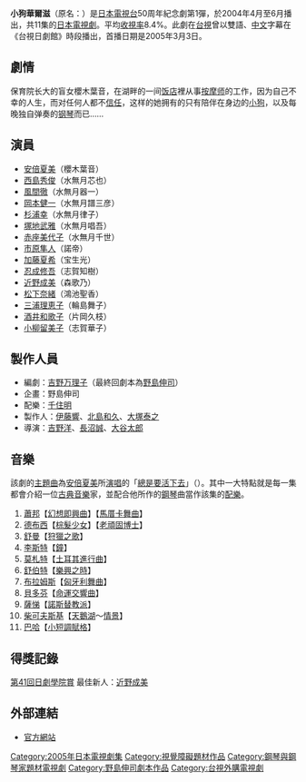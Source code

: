 '''小狗華爾滋'''（原名：{{lang|ja|仔犬のワルツ}}）是[[日本電視台|日本電視台]]50周年紀念劇第1彈，於2004年4月至6月播出，共11集的[[日本電視劇|日本電視劇]]。平均[[收視率|收視率]]8.4%。此劇在[[台視|台視]]曾以雙語、[[中文|中文]]字幕在《台視日劇館》時段播出，首播日期是2005年3月3日。

==劇情==
保育院长大的盲女櫻木葉音，在湖畔的一间[[饭店|饭店]]裡从事[[按摩师|按摩师]]的工作，因为自己不幸的人生，而对任何人都不[[信任|信任]]，这样的她拥有的只有陪伴在身边的[[犬|小狗]]，以及每晚独自弹奏的[[钢琴|钢琴]]而已……

==演員==
*[[安倍夏美|安倍夏美]]（櫻木葉音）
*[[西島秀俊|西島秀俊]]（水無月芯也）
*[[風間徹|風間徹]]（水無月器一）
*[[岡本健一|岡本健一]]（水無月譜三彦）
*[[杉浦幸|杉浦幸]]（水無月律子）
*[[塚地武雅|塚地武雅]]（水無月唱吾）
*[[赤座美代子|赤座美代子]]（水無月千世）
*[[市原隼人|市原隼人]]（諾帝）
*[[加藤夏希|加藤夏希]]（宝生光）
*[[忍成修吾|忍成修吾]]（志賀知樹）
*[[近野成美|近野成美]]（森歌乃）
*[[松下奈緒|松下奈緒]]（鴻池聖香）
*[[三浦理恵子|三浦理恵子]]（輪島舞子）
*[[酒井和歌子|酒井和歌子]]（片岡久枝）
*[[小柳留美子|小柳留美子]]（志賀華子）

==製作人員==
*編劇：[[吉野万理子|吉野万理子]]（最終回劇本為[[野島伸司|野島伸司]]）
*企畫：野島伸司
*配樂：[[千住明|千住明]]
*製作人：[[伊藤響|伊藤響]]、[[北島和久|北島和久]]、[[大塚泰之|大塚泰之]]
*導演：[[吉野洋|吉野洋]]、[[長沼誠|長沼誠]]、[[大谷太郎|大谷太郎]]

==音樂==
該劇的[[主題曲|主題曲]]為[[安倍夏美|安倍夏美]]所[[演唱|演唱]]的「[[總是要活下去|總是要活下去]]」（{{lang|ja|だって生きてかなくちゃ}}）。其中一大特點就是每一集都會介紹一位[[古典音樂|古典音樂]]家，並配合他所作的[[鋼琴|鋼琴]]曲當作該集的[[配樂|配樂]]。

#[[蕭邦|蕭邦]]【[[幻想即興曲|幻想即興曲]]】【[[馬厝卡舞曲|馬厝卡舞曲]]】
#[[德布西|德布西]]【[[棕髮少女|棕髮少女]]】【[[老頑固博士|老頑固博士]]】
#[[舒曼|舒曼]]【[[狩獵之歌|狩獵之歌]]】
#[[李斯特·费伦茨|李斯特]]【[[鐘|鐘]]】
#[[莫札特|莫札特]]【[[土耳其進行曲|土耳其進行曲]]】
#[[舒伯特|舒伯特]]【[[樂興之時|樂興之時]]】
#[[布拉姆斯|布拉姆斯]]【[[匈牙利舞曲|匈牙利舞曲]]】
#[[貝多芬|貝多芬]]【[[命運交響曲|命運交響曲]]】
#[[薩悌|薩悌]]【[[諾斯替教派|諾斯替教派]]】
#[[柴可夫斯基|柴可夫斯基]]【[[天鵝湖|天鵝湖]]～[[情景|情景]]】
#[[巴哈|巴哈]]【[[小短調賦格|小短調賦格]]】

==得獎記錄==
[[第41回日劇學院賞名單|第41回日劇學院賞]] 最佳新人：[[近野成美|近野成美]] 

==外部連結==
* {{ja}}[http://www.ntv.co.jp/koinu/ 官方網站] {{Wayback|url=http://www.ntv.co.jp/koinu/ |date=20060209111517 }}

{{電視節目的變遷|
電視台={{flagicon|Japan}} 日本 [[日本電視台|日本電視台]]|
播放檔次=[[日本電視台週六連續劇|週六連續劇]]|
節目名稱=小狗華爾滋<br>（2004.1.17 - 2004.3.13）|
上一節目=[[致命的一夜情|致命的一夜情]]<br>（2004.4.17 - 2004.6.26）|
下一節目=[[愛情一本|愛情一本]]<br />（2004.7.10 - 2004.9.18）
}}

{{日本電視台週六連續劇}}

{{DEFAULTSORT:Goinu No Warutsu}}
[[Category:2005年日本電視劇集|Category:2005年日本電視劇集]]
[[Category:視覺障礙題材作品|Category:視覺障礙題材作品]]
[[Category:鋼琴與鋼琴家題材電視劇|Category:鋼琴與鋼琴家題材電視劇]]
[[Category:野島伸司劇本作品|Category:野島伸司劇本作品]]
[[Category:台視外購電視劇|Category:台視外購電視劇]]